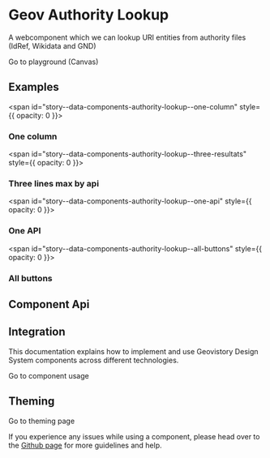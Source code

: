 
<Meta title="Data components/Authority Lookup/Documentation" />

# Geov Authority Lookup

A webcomponent which we can lookup URI entities from authority files (IdRef, Wikidata and GND)

<Canvas withSource="open">
  <Story id="data-components-authority-lookup--basic" />
</Canvas>

<div class="ion-text-center">
  <ion-button href="?path=/story/data-components-authority-lookup--basic" target="_self">
    Go to playground (Canvas)
  </ion-button>
</div>

## Examples

<span id="story--data-components-authority-lookup--one-column" style={{ opacity: 0 }}></span>

### One column

<Canvas>
  <Story id="data-components-authority-lookup--one-column" />
</Canvas>

<span id="story--data-components-authority-lookup--three-resultats" style={{ opacity: 0 }}></span>

### Three lines max by api

<Canvas>
  <Story id="data-components-authority-lookup--three-resultats" />
</Canvas>

<span id="story--data-components-authority-lookup--one-api" style={{ opacity: 0 }}></span>

### One API

<Canvas>
  <Story id="data-components-authority-lookup--one-api" />
</Canvas>

<span id="story--data-components-authority-lookup--all-buttons" style={{ opacity: 0 }}></span>

### All buttons

<Canvas>
  <Story id="data-components-authority-lookup--all-buttons" />
</Canvas>

## Component Api

<Description markdown={readme} />

## Integration

This documentation explains how to implement and use Geovistory Design System components across different technologies.

<div class="ion-text-center">
  <ion-button href="?path=/story/getting-started-installation--html-5" target="_self">
    Go to component usage
  </ion-button>
</div>

## Theming

<div class="ion-text-center">
  <ion-button href="?path=/story/design-theming--theming" target="_self">
    Go to theming page
  </ion-button>
</div>

<p>
  If you experience any issues while using a component, please head over to the <a href="https://github.com/geovistory/design-system/issues">Github page</a> for more guidelines and
  help.
</p>
